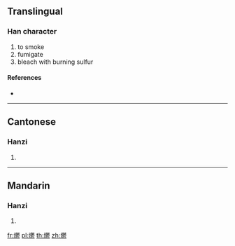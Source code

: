 ==Translingual==

===Han character===
{{Han char|rn=86|rad=火|as=29|sn=33|four=94822|canj=FDDH}}

# to smoke
# fumigate
# bleach with burning sulfur

====References====
* {{Han ref|kx=0688.240|dkj=19651|dj=1101.110|hdz=32251.060|uh=7229|ud=29225|bh=F9C6|bd=63942}}

----

==Cantonese==

===Hanzi===
{{yue-hanzi|jyut=|y=wat1}}

# {{defn|lang=yue|sort=火29}}

----

==Mandarin==

===Hanzi===
{{cmn-hanzi|pin=[[yù]] ([[yu4]])|wg=yü<sup>4</sup>}}

# {{defn|lang=cmn|sort=火29}}

[[fr:爩]]
[[pl:爩]]
[[th:爩]]
[[zh:爩]]